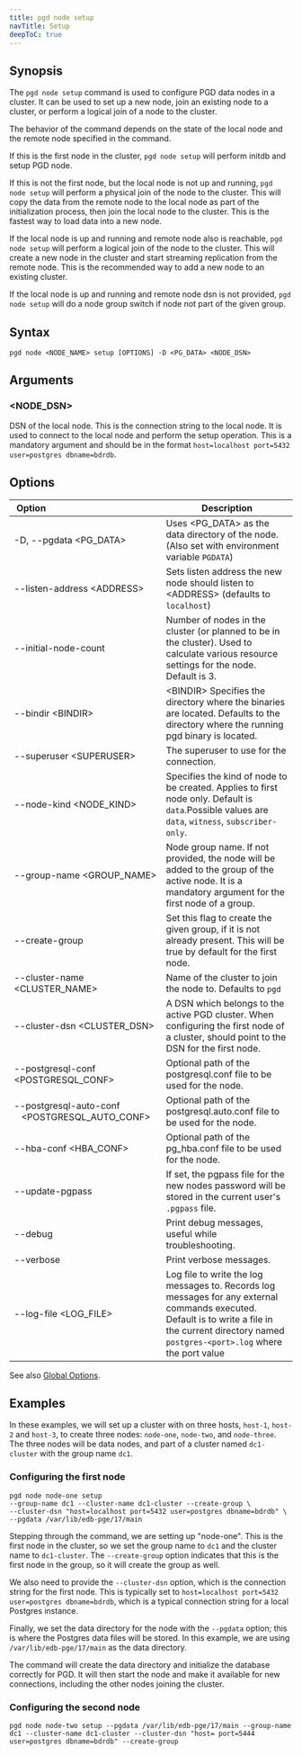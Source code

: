 ```yaml
---
title: pgd node setup
navTitle: Setup
deepToC: true
---
```


## Synopsis

The `pgd node setup` command is used to configure PGD data nodes in a cluster. It can be used to set up a new node, join an existing node to a cluster, or perform a logical join of a node to the cluster.

The behavior of the command depends on the state of the local node and the remote node specified in the command.

If this is the first node in the cluster, `pgd node setup` will perform initdb and setup PGD node.

If this is not the first node, but the local node is not up and running, `pgd node setup` will perform a physical join of the node to the cluster. This will copy the data from the remote node to the local node as part of the initialization process, then join the local node to the cluster. This is the fastest way to load data into a new node.

If the local node is up and running and remote node also is reachable, `pgd node setup` will perform a logical join of the node to the cluster. This will create a new node in the cluster and start streaming replication from the remote node. This is the recommended way to add a new node to an existing cluster.

If the local node is up and running and remote node dsn is not provided, `pgd node setup` will do a node group switch if node not part of the given group.

## Syntax

```plaintext
pgd node <NODE_NAME> setup [OPTIONS] -D <PG_DATA> <NODE_DSN>
```

## Arguments

### <NODE_DSN>

DSN of the local node. This is the connection string to the local node. It is used to connect to the local node and perform the setup operation.
This is a mandatory argument and should be in the format `host=localhost port=5432 user=postgres dbname=bdrdb`.

## Options

| Option&nbsp;&nbsp;&nbsp;&nbsp;&nbsp;&nbsp;&nbsp;&nbsp;&nbsp;&nbsp;&nbsp;&nbsp;&nbsp;&nbsp;&nbsp;&nbsp;&nbsp;&nbsp;&nbsp;&nbsp;&nbsp;&nbsp;&nbsp;&nbsp;&nbsp;&nbsp;&nbsp;&nbsp;&nbsp;&nbsp;&nbsp;&nbsp;&nbsp;&nbsp;&nbsp;&nbsp;&nbsp;&nbsp;&nbsp;&nbsp;&nbsp;&nbsp;&nbsp;&nbsp;&nbsp; | Description                                                                                                                                         |
|--------------------------------------------------------------------------------------------------------------------------------------------------------------------------------------------------------------------------------------------------------------------------------------|-----------------------------------------------------------------------------------------------------------------------------------------------------|
| -D, --pgdata <PG_DATA\>                                                                                                                                                                                                                                                              | Uses <PG_DATA\> as the data directory of the node. (Also set with environment variable `PGDATA`)                                                    |
| --listen-address <ADDRESS\>                                                                                                                                                                                                                                                          | Sets listen address the new node should listen to <ADDRESS\> (defaults to `localhost`)                                                              |
| --initial-node-count                                                                                                                                                                                                                                                                 | Number of nodes in the cluster (or planned to be in the cluster). Used to calculate various resource settings for the node. Default is 3.           |
| --bindir <BINDIR\>                                                                                                                                                                                                                                                                   | <BINDIR\> Specifies the directory where the binaries are located. Defaults to the directory where the running pgd binary is located.                |
| --superuser <SUPERUSER\>                                                                                                                                                                                                                                                             | The superuser to use for the connection.                                                                                                            |
| --node-kind <NODE_KIND\>                                                                                                                                                                                                                                                             | Specifies the kind of node to be created. Applies to first node only. Default is `data`.Possible values are `data`, `witness`, `subscriber-only`.   |
| --group-name <GROUP_NAME\>                                                                                                                                                                                                                                                           | Node group name. If not provided, the node will be added to the group of the active node. It is a mandatory argument for the first node of a group. |
| --create-group                                                                                                                                                                                                                                                                       | Set this flag to create the given group, if it is not already present. This will be true by default for the first node.                             |
| --cluster-name <CLUSTER_NAME\>                                                                                                                                                                                                                                                       | Name of the cluster to join the node to. Defaults to `pgd`                                                                                          |
| --cluster-dsn  <CLUSTER_DSN\>                                                                                                                                                                                                                                                        | A DSN which belongs to the active PGD cluster. When configuring the first node of a cluster, should point to the DSN for the first node.            |
| --postgresql-conf <POSTGRESQL_CONF\>                                                                                                                                                                                                                                                 | Optional path of the postgresql.conf file to be used for the node.                                                                                  |
| --postgresql-auto-conf &nbsp;&nbsp;&nbsp;<POSTGRESQL_AUTO_CONF\>                                                                                                                                                                                                                     | Optional path of the postgresql.auto.conf file to be used for the node.                                                                             |
| --hba-conf <HBA_CONF\>                                                                                                                                                                                                                                                               | Optional path of the pg_hba.conf file to be used for the node.                                                                                      |
| --update-pgpass                                                                                                                                                                                                                                                                      | If set, the pgpass file for the new nodes password will be stored in the current user's `.pgpass` file.                                             |
| --debug                                                                                                                                                                                                                                                                              | Print debug messages, useful while troubleshooting.                                                                                                 |
| --verbose                                                                                                                                                                                                                                                                            | Print verbose messages.                                                                                                                             |
| --log-file <LOG_FILE\>                                                                                                                                                                                                                                                        | Log file to write the log messages to. Records log messages for any external commands executed. Default is to write a file in the current directory named `postgres-<port>.log` where the port value                                                                                                               |

See also [Global Options](/pgd/latest/cli/command_ref/#global-options).

## Examples

In these examples, we will set up a cluster with on three hosts, `host-1`, `host-2` and `host-3`, to create three nodes: `node-one`, `node-two`, and `node-three`.
The three nodes will be data nodes, and part of a cluster named `dc1-cluster` with the group name `dc1`.

### Configuring the first node

```shell
pgd node node-one setup 
--group-name dc1 --cluster-name dc1-cluster --create-group \
--cluster-dsn "host=localhost port=5432 user=postgres dbname=bdrdb" \
--pgdata /var/lib/edb-pge/17/main
```

Stepping through the command, we are setting up "node-one". This is the first node in the cluster, so we set the group name to `dc1` and the cluster name to `dc1-cluster`. The `--create-group` option indicates that this is the first node in the group, so it will create the group as well. 

We also need to provide the `--cluster-dsn` option, which is the connection string for the first node. This is typically set to `host=localhost port=5432 user=postgres dbname=bdrdb`, which is a typical connection string for a local Postgres instance. 

Finally, we set the data directory for the node with the `--pgdata` option; this is where the Postgres data files will be stored. In this example, we are using `/var/lib/edb-pge/17/main` as the data directory.

The command will create the data directory and initialize the database correctly for PGD. It will then start the node and make it available for new connections, including the other nodes joining the cluster.


### Configuring the second node

```shell
pgd node node-two setup --pgdata /var/lib/edb-pge/17/main --group-name dc1 --cluster-name dc1-cluster --cluster-dsn "host= port=5444 user=postgres dbname=bdrdb" --create-group
```

